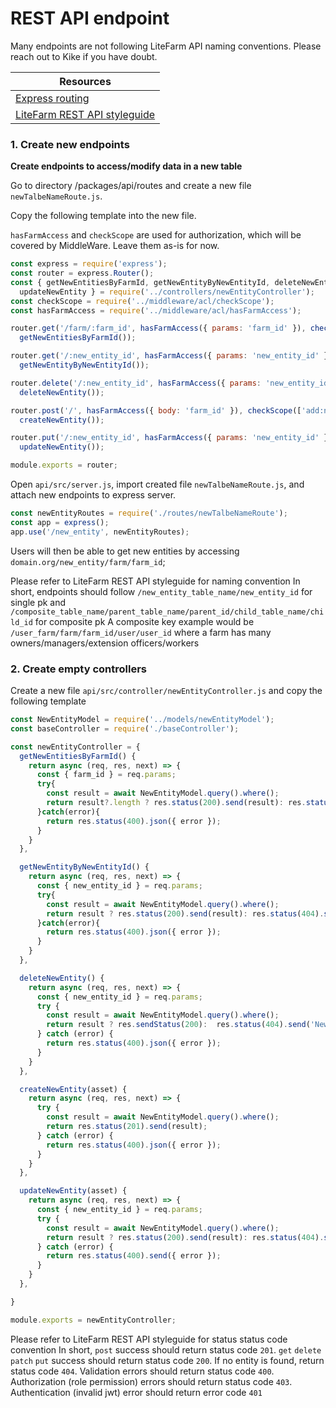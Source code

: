 
<Meta title="Docs/tutorial/2.REST API endpoint" />

# REST API endpoint

<DocCard>
  <Error>Many endpoints are not following LiteFarm API naming conventions. Please reach out to Kike if you have
    doubt.</Error>
</DocCard>

| Resources |
| --------- |
| [Express routing](https://expressjs.com/en/guide/routing.html) |
| [LiteFarm REST API styleguide](https://lite-farm.atlassian.net/wiki/spaces/LITEFARM/pages/272269313/Styleguide+for+creating+modifying+endpoints) |

### 1. Create new endpoints

**Create endpoints to access/modify data in a new table**

Go to directory /packages/api/routes and create a new file `newTalbeNameRoute.js`.

Copy the following template into the new file.

<DocCard>
  <Text><code>hasFarmAccess</code> and <code>checkScope</code> are used for authorization, which will be covered
    by <DocLink href={""}>MiddleWare</DocLink>. Leave them as-is for now.</Text>
</DocCard>

```js
const express = require('express');
const router = express.Router();
const { getNewEntitiesByFarmId, getNewEntityByNewEntityId, deleteNewEntity, createNewEntity,
  updateNewEntity } = require('../controllers/newEntityController');
const checkScope = require('../middleware/acl/checkScope');
const hasFarmAccess = require('../middleware/acl/hasFarmAccess');

router.get('/farm/:farm_id', hasFarmAccess({ params: 'farm_id' }), checkScope(['get:new_entity']),
  getNewEntitiesByFarmId());

router.get('/:new_entity_id', hasFarmAccess({ params: 'new_entity_id' }), checkScope(['get:new_entity']),
  getNewEntityByNewEntityId());

router.delete('/:new_entity_id', hasFarmAccess({ params: 'new_entity_id' }), checkScope(['delete:new_entity']),
  deleteNewEntity());

router.post('/', hasFarmAccess({ body: 'farm_id' }), checkScope(['add:new_entity']),
  createNewEntity());

router.put('/:new_entity_id', hasFarmAccess({ params: 'new_entity_id' }), checkScope(['edit:new_entity']),
  updateNewEntity());

module.exports = router;
```

Open `api/src/server.js`, import created file `newTalbeNameRoute.js`, and attach new endpoints to express server.

```js
const newEntityRoutes = require('./routes/newTalbeNameRoute');
const app = express();
app.use('/new_entity', newEntityRoutes);
```

Users will then be able to get new entities by accessing `domain.org/new_entity/farm/farm_id`;

<DocCard>
  <Text>Please refer to <DocLink
    href={"https://lite-farm.atlassian.net/wiki/spaces/LITEFARM/pages/272269313/Styleguide+for+creating+modifying+endpoints"}>LiteFarm
    REST API styleguide</DocLink> for naming convention</Text>
  <Text>In short, endpoints should follow <code>/new_entity_table_name/new_entity_id</code> for single pk
    and <code>/composite_table_name/parent_table_name/parent_id/child_table_name/child_id</code> for composite pk</Text>
  <Text>A composite key example would be <code>/user_farm/farm/farm_id/user/user_id</code> where a farm has many
    owners/managers/extension officers/workers</Text>
</DocCard>

### 2. Create empty controllers

Create a new file `api/src/controller/newEntityController.js` and copy the following template

```js
const NewEntityModel = require('../models/newEntityModel');
const baseController = require('./baseController');

const newEntityController = {
  getNewEntitiesByFarmId() {
    return async (req, res, next) => {
      const { farm_id } = req.params;
      try{
        const result = await NewEntityModel.query().where();
        return result?.length ? res.status(200).send(result): res.status(404).send('New entities not found');
      }catch(error){
        return res.status(400).json({ error });
      }
    }
  },

  getNewEntityByNewEntityId() {
    return async (req, res, next) => {
      const { new_entity_id } = req.params;
      try{
        const result = await NewEntityModel.query().where();
        return result ? res.status(200).send(result): res.status(404).send('New entity not found');
      }catch(error){
        return res.status(400).json({ error });
      }
    }
  },

  deleteNewEntity() {
    return async (req, res, next) => {
      const { new_entity_id } = req.params;
      try {
        const result = await NewEntityModel.query().where();
        return result ? res.sendStatus(200):  res.status(404).send('New entity not found');
      } catch (error) {
        return res.status(400).json({ error });
      }
    }
  },

  createNewEntity(asset) {
    return async (req, res, next) => {
      try {
        const result = await NewEntityModel.query().where();
        return res.status(201).send(result);
      } catch (error) {
        return res.status(400).json({ error });
      }
    }
  },

  updateNewEntity(asset) {
    return async (req, res, next) => {
      const { new_entity_id } = req.params;
      try {
        const result = await NewEntityModel.query().where();
        return result ? res.status(200).send(result): res.status(404).send('New entity not found');
      } catch (error) {
        return res.status(400).send({ error });
      }
    }
  },

}

module.exports = newEntityController;

```

<DocCard>
  <Text>Please refer to <DocLink
    href={"https://lite-farm.atlassian.net/wiki/spaces/LITEFARM/pages/272269313/Styleguide+for+creating+modifying+endpoints"}>LiteFarm
    REST API styleguide</DocLink> for status status code convention</Text>
  <Text>In short, <code>post</code> success should return status code <code>201</code>.</Text>
  <Text> <code>get</code> <code>delete</code> <code>patch</code> <code>put</code> success should return status
    code <code>200</code>.</Text>
  <Text> If no entity is found, return status code <code>404</code>.</Text>
  <Text> Validation errors should return status code <code>400</code>.</Text>
  <Text> Authorization (role permission) errors should return status code <code>403</code>.</Text>
  <Text> Authentication (invalid jwt) error should return error code <code>401</code> </Text>
</DocCard>

<TechStackNavigation />



